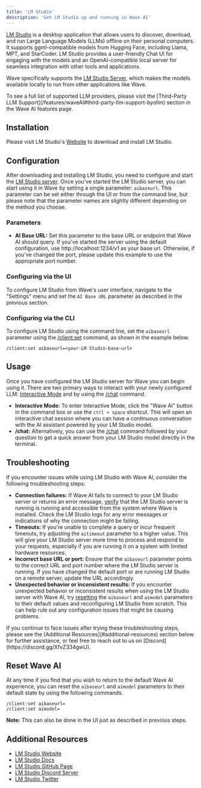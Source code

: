 ```yaml
---
title: 'LM Studio'
description: 'Get LM Studio up and running in Wave AI'
---
```


[LM Studio](https://lmstudio.ai/) is a desktop application that allows users to discover, download, and run Large Language Models (LLMs) offline on their personal computers. It supports ggml-compatible models from Hugging Face, including Llama, MPT, and StarCoder. LM Studio provides a user-friendly Chat UI for engaging with the models and an OpenAI-compatible local server for seamless integration with other tools and applications.

Wave specifically supports the [LM Studio Server](https://lmstudio.ai/docs/local-server), which makes the models available locally to run from other applications like Wave.

<Tip>
To see a full list of supported LLM providers, please visit the [Third-Party LLM Support](/features/waveAI#third-party-llm-support-byollm) section in the Wave AI features page.
</Tip>

## Installation
Please visit LM Studio's [Website](https://lmstudio.ai/) to download and install LM Studio.

## Configuration
After downloading and installing LM Studio, you need to configure and start the [LM Studio server](https://lmstudio.ai/docs/local-server#using-the-local-server). Once you've started the LM Studio server, you can start using it in Wave by setting a single parameter: `aibaseurl`. This parameter can be set either through the UI or from the command line, but please note that the parameter names are slightly different depending on the method you choose.

### **Parameters**

- **AI Base URL:** Set this parameter to the base URL or endpoint that Wave AI should query. If you've started the server using the default configuration, use http://localhost:1234/v1 as your base url. Otherwise, if you've changed the port, please update this example to use the appropriate port number.

### Configuring via the UI
To configure LM Studio from Wave's user interface, navigate to the "Settings" menu and set the `AI Base URL` parameter as described in the previous section.

### Configuring via the CLI
To configure LM Studio using the command line, set the `aibaseurl` parameter using the [/client:set](/reference/slashcommands#client-set) command, as shown in the example below.

```
/client:set aibaseurl=<your-LM Studio-base-url>
```

## Usage
Once you have configured the LM Studio server for Wave you can begin using it. There are two primary ways to interact with your newly configured LLM: [Interactive Mode](/features/waveAI#interactive) and by using the [/chat](/features/waveAI#chat-command) command.

- **Interactive Mode:** To enter Interactive Mode, click the "Wave AI" button in the command box or use the `ctrl + space` shortcut. This will open an interactive chat session where you can have a continuous conversation with the AI assistant powered by your LM Studio model.
- **/chat:** Alternatively, you can use the [/chat](/features/waveAI#chat-command) command followed by your question to get a quick answer from your LM Studio model directly in the terminal.

## Troubleshooting
If you encounter issues while using LM Studio with Wave AI, consider the following troubleshooting steps:

- **Connection failures:** If Wave AI fails to connect to your LM Studio server or returns an error message, [verify](https://lmstudio.ai/docs/local-server#make-an-inferencing-request-using-openais-chat-completions-format) that the LM Studio server is running is running and accessible from the system where Wave is installed. Check the LM Studio logs for any error messages or indications of why the connection might be failing.
- **Timeouts:** If you're unable to complete a query or incur frequent timeouts, try adjusting the `aitimeout` parameter to a higher value. This will give your LM Studio server more time to process and respond to your requests, especially if you are running it on a system with limited hardware resources.
- **Incorrect base URL or port:** Ensure that the `aibaseurl` parameter points to the correct URL and port number where the LM Studio server is running. If you have changed the default port or are running LM Studio on a remote server, update the URL accordingly.
- **Unexpected behavior or inconsistent results:** If you encounter unexpected behavior or inconsistent results when using the LM Studio server with Wave AI, try [resetting](#reset-wave-ai) the `aibaseurl` and `aimodel` parameters to their default values and reconfiguring LM Studio from scratch. This can help rule out any configuration issues that might be causing problems.

<Tip>
If you continue to face issues after trying these troubleshooting steps, please see the [Additional Resources](#additional-resources) section below for further assistance, or feel free to reach out to us on [Discord](https://discord.gg/XfvZ334gwU).
</Tip>

## Reset Wave AI
At any time if you find that you wish to return to the default Wave AI experience, you can reset the `aibaseurl` and `aimodel` parameters to their default state by using the following commands.

```
/client:set aibaseurl=
/client:set aimodel=
```
**Note:** This can also be done in the UI just as described in previous steps.

## Additional Resources
* [LM Studio Website](https://lmstudio.ai/)
* [LM Studio Docs](https://lmstudio.ai/docs/welcome)
* [LM Studio GitHub Page](https://github.com/lmstudio-ai)
* [LM Studio Discord Server](https://discord.com/invite/aPQfnNkxGC)
* [LM Studio Twitter](https://twitter.com/lmstudioai)